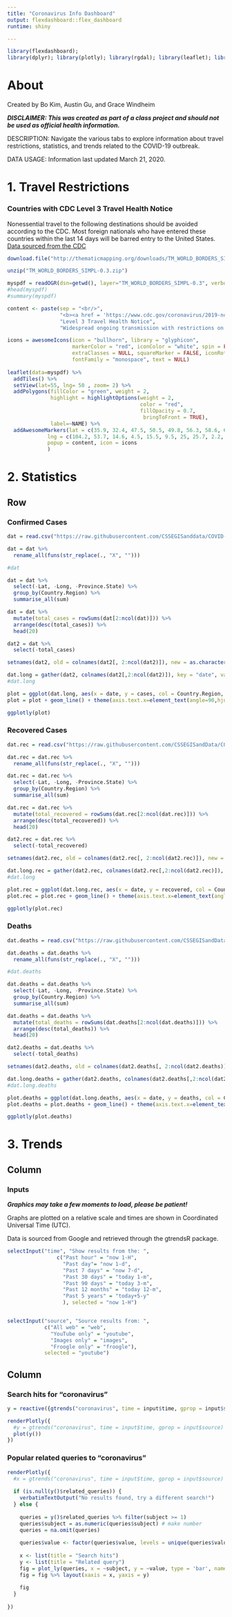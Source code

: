 ```yaml
---
title: "Coronavirus Info Dashboard"
output: flexdashboard::flex_dashboard
runtime: shiny

---
```


```r
library(flexdashboard); 
library(dplyr); library(plotly); library(rgdal); library(leaflet); library(magrittr); library(gtrendsR); library(stringr); library(ggplot2); library(tidyr); library(data.table)
```

About
===================================== 
Created by Bo Kim, Austin Gu, and Grace Windheim

_**DISCLAIMER: This was created as part of a class project and should not be used as official health information.**_

DESCRIPTION: Navigate the various tabs to explore information about travel restrictions, statistics, and trends related to the COVID-19 outbreak.

DATA USAGE: Information last updated March 21, 2020.


1. Travel Restrictions
===================================== 
    
### Countries with CDC Level 3 Travel Health Notice

Nonessential travel to the following destinations should be avoided according to the CDC. Most foreign nationals who have entered these countries within the last 14 days will be barred entry to the United States. [Data sourced from the CDC](https://www.cdc.gov/coronavirus/2019-ncov/travelers/map-and-travel-notices.html)
```r

download.file("http://thematicmapping.org/downloads/TM_WORLD_BORDERS_SIMPL-0.3.zip" , destfile="TM_WORLD_BORDERS_SIMPL-0.3.zip")

unzip("TM_WORLD_BORDERS_SIMPL-0.3.zip")

myspdf = readOGR(dsn=getwd(), layer="TM_WORLD_BORDERS_SIMPL-0.3", verbose = FALSE)
#head(myspdf)
#summary(myspdf)

content <- paste(sep = "<br/>",
                 "<b><a href = 'https://www.cdc.gov/coronavirus/2019-ncov/travelers/map-and-travel-notices.html'> CDC Geographic Risk Assessment for COVID-19 Transmission</a></b>", 
                 "Level 3 Travel Health Notice",
                 "Widespread ongoing transmission with restrictions on entry to the United States")

icons = awesomeIcons(icon = "bullhorn", library = "glyphicon",
                     markerColor = "red", iconColor = "white", spin = FALSE,
                     extraClasses = NULL, squareMarker = FALSE, iconRotate = 0,
                     fontFamily = "monospace", text = NULL)
  
leaflet(data=myspdf) %>% 
  addTiles() %>% 
  setView(lat=55, lng= 50 , zoom= 2) %>% 
  addPolygons(fillColor = "green", weight = 2,
              highlight = highlightOptions(weight = 2,
                                           color = "red",
                                           fillOpacity = 0.7,
                                            bringToFront = TRUE),
              label=~NAME) %>%
  addAwesomeMarkers(lat = c(35.9, 32.4, 47.5, 50.5, 49.8, 56.3, 58.6, 61.9, 46.2, 51.2, 39.1, 47.2, 64.9, 41.9, 56.9, 55.2, 49.8, 35.9, 52.1, 51.9, 39.4, 46.2, 48.7, 40.5, 60.1, 46.8, 43.7, 53.1), 
             lng = c(104.2, 53.7, 14.6, 4.5, 15.5, 9.5, 25, 25.7, 2.2, 10.5, 21.8, 19.5, 19.1, 12.6, 24.6, 23.9, 6.1, 14.4, 5.3, 19.1, 8.2, 15, 19.7, 3.7, 18.6, 8.2, 7.4, 7.7), 
             popup = content, icon = icons 
             )
```
    
2. Statistics {data-orientation=rows}
=====================================     
Row {.tabset .tabset-fade}
-------------------------------------
### Confirmed Cases
    
```r
dat = read.csv("https://raw.githubusercontent.com/CSSEGISanddata/COVID-19/master/csse_covid_19_data/csse_covid_19_time_series/time_series_19-covid-Confirmed.csv")

dat = dat %>%
  rename_all(funs(str_replace(., "X", "")))

#dat

dat = dat %>%
  select(-Lat, -Long, -Province.State) %>%
  group_by(Country.Region) %>%
  summarise_all(sum) 

dat = dat %>%
  mutate(total_cases = rowSums(dat[2:ncol(dat)])) %>%
  arrange(desc(total_cases)) %>%
  head(20) 

dat2 = dat %>%
  select(-total_cases) 

setnames(dat2, old = colnames(dat2[, 2:ncol(dat2)]), new = as.character(as.Date(colnames(dat2[, 2:ncol(dat2)]), format = "%m.%d.%y")))

dat.long = gather(dat2, colnames(dat2[,2:ncol(dat2)]), key = "date", value = "cases")
#dat.long

plot = ggplot(dat.long, aes(x = date, y = cases, col = Country.Region, group = 1))
plot = plot + geom_line() + theme(axis.text.x=element_text(angle=90,hjust=1)) + ggtitle("Total Confirmed Cases by Day")

ggplotly(plot)

```
   
### Recovered Cases
    
```r
dat.rec = read.csv("https://raw.githubusercontent.com/CSSEGISandData/COVID-19/master/csse_covid_19_data/csse_covid_19_time_series/time_series_19-covid-Recovered.csv")

dat.rec = dat.rec %>%
  rename_all(funs(str_replace(., "X", "")))

dat.rec = dat.rec %>%
  select(-Lat, -Long, -Province.State) %>%
  group_by(Country.Region) %>%
  summarise_all(sum) 

dat.rec = dat.rec %>%
  mutate(total_recovered = rowSums(dat.rec[2:ncol(dat.rec)])) %>%
  arrange(desc(total_recovered)) %>%
  head(20) 

dat2.rec = dat.rec %>%
  select(-total_recovered) 

setnames(dat2.rec, old = colnames(dat2.rec[, 2:ncol(dat2.rec)]), new = as.character(as.Date(colnames(dat2.rec[, 2:ncol(dat2.rec)]), format = "%m.%d.%y")))

dat.long.rec = gather(dat2.rec, colnames(dat2.rec[,2:ncol(dat2.rec)]), key = "date", value = "recovered") 
#dat.long

plot.rec = ggplot(dat.long.rec, aes(x = date, y = recovered, col = Country.Region, group = 1))
plot.rec = plot.rec + geom_line() + theme(axis.text.x=element_text(angle=90,hjust=1)) + ylab("Total Recovered") + ggtitle("Total People Recovered by Day")

ggplotly(plot.rec)
```
  

### Deaths
    
```r
dat.deaths = read.csv("https://raw.githubusercontent.com/CSSEGISandData/COVID-19/master/csse_covid_19_data/csse_covid_19_time_series/time_series_19-covid-Deaths.csv")

dat.deaths = dat.deaths %>%
  rename_all(funs(str_replace(., "X", "")))

#dat.deaths

dat.deaths = dat.deaths %>%
  select(-Lat, -Long, -Province.State) %>%
  group_by(Country.Region) %>%
  summarise_all(sum) 

dat.deaths = dat.deaths %>%
  mutate(total_deaths = rowSums(dat.deaths[2:ncol(dat.deaths)])) %>%
  arrange(desc(total_deaths)) %>%
  head(20) 

dat2.deaths = dat.deaths %>%
  select(-total_deaths) 

setnames(dat2.deaths, old = colnames(dat2.deaths[, 2:ncol(dat2.deaths)]), new = as.character(as.Date(colnames(dat2.deaths[, 2:ncol(dat2.deaths)]), format = "%m.%d.%y")))

dat.long.deaths = gather(dat2.deaths, colnames(dat2.deaths[,2:ncol(dat2.deaths)]), key = "date", value = "deaths")
#dat.long.deaths

plot.deaths = ggplot(dat.long.deaths, aes(x = date, y = deaths, col = Country.Region, group = 1))
plot.deaths = plot.deaths + geom_line() + theme(axis.text.x=element_text(angle=90,hjust=1)) + ylab("Total Deaths") + ggtitle("Total Deaths by Day")

ggplotly(plot.deaths)
```

3. Trends
=====================================      
   
Column {data-width=350}
-------------------------------------
    
### Inputs

_**Graphics may take a few moments to load, please be patient!**_  

Graphs are plotted on a relative scale and times are shown in Coordinated Universal Time (UTC).

Data is sourced from Google and retrieved through the gtrendsR package. 

```r

selectInput("time", "Show results from the: ",
                c("Past hour" = "now 1-H",
                  "Past day"= "now 1-d",
                  "Past 7 days" = "now 7-d",
                  "Past 30 days" = "today 1-m",
                  "Past 90 days" = "today 3-m",
                  "Past 12 months" = "today 12-m",
                  "Past 5 years" = "today+5-y"
                  ), selected = "now 1-H")


selectInput("source", "Source results from: ",
            c("All web" = "web",
              "YouTube only" = "youtube",
              "Images only" = "images",
              "Froogle only" = "froogle"),
            selected = "youtube")

```
   
Column {data-width=650}
-------------------------------------
   
### Search hits for "coronavirus"

```r

y = reactive({gtrends("coronavirus", time = input$time, gprop = input$source)})

renderPlotly({
  #y = gtrends("coronavirus", time = input$time, gprop = input$source)
  plot(y())
})
```   
 
### Popular related queries to "coronavirus"
    
```r

renderPlotly({
  #x = gtrends("coronavirus", time = input$time, gprop = input$source)
  
  if (is.null(y()$related_queries)) {
    verbatimTextOutput("No results found, try a different search!")
  } else {
    
    queries = y()$related_queries %>% filter(subject >= 1)
    queries$subject = as.numeric(queries$subject) # make number
    queries = na.omit(queries)
    
    queries$value <- factor(queries$value, levels = unique(queries$value)[order(queries$subject, decreasing = FALSE)]) # order
    
    x <- list(title = "Search hits")
    y <- list(title = "Related query")
    fig = plot_ly(queries, x = ~subject, y = ~value, type = 'bar', name = "Related queries", marker = list(color = '#9119b8')) 
    fig = fig %>% layout(xaxis = x, yaxis = y)
    
    fig
  }
  
})
```

